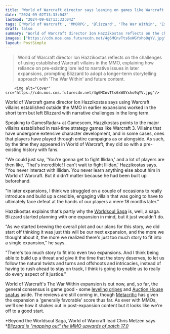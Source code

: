 ```yaml
---
title: "World of Warcraft director says leaning on games like Warcraft 3 to make the MMO's most iconic villains means that Blizzard has 'struggled' to create new bad guys since"
date: "2024-09-02T13:33:04Z"
lastmod: "2024-09-02T13:33:04Z"
tags: ['World of Warcraft', 'MMORPG', 'Blizzard', 'The War Within', 'Expansion', 'Storytelling', 'Villains', 'Illidan']
draft: false
summary: "World of Warcraft director Ion Hazzikostas reflects on the challenges of using established Warcraft villains in the MMO, explaining how reliance on pre-existing lore led to narrative issues in later expansions, prompting Blizzard to adopt a longer-term storytelling approach with 'The War Within' and future content."
images: ["https://cdn.mos.cms.futurecdn.net/4g6MCnvTts6xWGYxho9qYV.jpg"]
layout: PostSimple
---
```

> World of Warcraft director Ion Hazzikostas reflects on the challenges of using established Warcraft villains in the MMO, explaining how reliance on pre-existing lore led to narrative issues in later expansions, prompting Blizzard to adopt a longer-term storytelling approach with 'The War Within' and future content.


        <img alt="Cover" src="https://cdn.mos.cms.futurecdn.net/4g6MCnvTts6xWGYxho9qYV.jpg"/>
        
World of Warcraft game director Ion Hazzikostas says using Warcraft villains established outside the MMO in earlier expansions worked in the short term but left Blizzard with narrative challenges in the long term.

Speaking to GamesRadar+ at Gamescom, Hazzikostas points to the major villains established in real-time strategy games like Warcraft 3. Villains that have undergone extensive character development, and in some cases, ones that players have played through entire campaigns as or alongside. As such, by the time they appeared in World of Warcraft, they did so with a pre-existing history with fans.

"We could just say, 'You're gonna get to fight Illidan,' and a lot of players are then like, 'That's incredible! I can't wait to fight Illidan,' Hazzikostas says. "You never interact with Illidan. You never learn anything else about him in World of Warcraft. But it didn't matter because he had been built up beforehand.

"In later expansions, I think we struggled on a couple of occasions to really introduce and build up a credible, engaging villain that was going to have to ultimately face defeat at the hands of our players a mere 18 months later."

Hazzikostas explains that's partly why the [Worldsoul Saga](https://www.gamesradar.com/games/world-of-warcraft/world-of-warcraft-the-war-within-kicks-off-the-mmos-worldsoul-saga-in-august/) is, well, a saga. Blizzard started planning with one expansion in mind, but it just wouldn't do.

"As we started brewing the overall plot and our plans for this story, we did start off thinking it was just this will be our next expansion, and the more we thought about it, the more we realized there's just too much story to fit into a single expansion," he says.

"There's too much story to fit into even two expansions. And I think being able to build up a threat and give it the time that the story deserves, to let us follow the natural twists and turns and offshoots and intricacies, instead of having to rush ahead to stay on track, I think is going to enable us to really do every aspect of it justice."

World of Warcraft's The War Within expansion is out now, and, so far, the general consensus is game good - some [leveling gripes](https://www.gamesradar.com/games/world-of-warcraft/as-world-of-warcraft-the-war-within-paid-early-access-ends-blizzard-makes-leveling-slower-in-the-mmos-new-expansion-and-the-communitys-not-loving-the-timing/) and [Auction House snafus](https://www.gamesradar.com/games/world-of-warcraft/blizzard-just-fixed-world-of-warcrafts-auction-house-but-a-single-well-meaning-change-in-the-war-within-broke-it-all-over-again/) aside. The reviews are still coming in, though [Metacritic](https://www.metacritic.com/game/world-of-warcraft-the-war-within/) has given the expansion a 'generally favorable' score thus far. As ever with MMOs, we'll see how it shakes out in post-expansion content but it looks like we're off to a good start. 

*Beyond the Worldsoul Saga, World of Warcraft lead Chris Metzen says *[<em>Blizzard is "mapping out" the MMO upwards of patch 17.0</em>](https://www.gamesradar.com/games/world-of-warcraft/its-not-just-the-worldsoul-saga-world-of-warcraft-lead-chris-metzen-says-blizzard-is-mapping-out-the-mmo-upwards-of-patch-170/)
        
